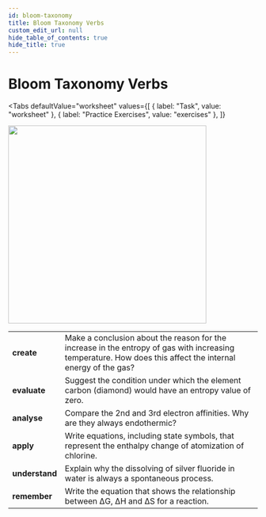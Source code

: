 ```yaml
---
id: bloom-taxonomy
title: Bloom Taxonomy Verbs
custom_edit_url: null
hide_table_of_contents: true
hide_title: true
---
```



<Theme thermodynamics />

# Bloom Taxonomy Verbs

<Tabs
  defaultValue="worksheet"
  values={[
    { label: "Task", value: "worksheet" },
    { label: "Practice Exercises", value: "exercises" },
  ]}
>

<TabItem value="worksheet">

<img src={bloom} width='400' />
<br />
<table>
  <tr>
    <td>
      <strong>create</strong>
    </td>
    <td>
      Make a conclusion about the reason for the increase in the entropy of gas
      with increasing temperature. How does this affect the internal energy of
      the gas?
    </td>
  </tr>
  <tr>
    <td>
      <strong>evaluate</strong>
    </td>
    <td>
      Suggest the condition under which the element carbon (diamond) would have
      an entropy value of zero.
    </td>
  </tr>
  <tr>
    <td>
      <strong>analyse</strong>
    </td>
    <td>
      Compare the 2nd and 3rd electron affinities. Why are they always
      endothermic?
    </td>
  </tr>
  <tr>
    <td>
      <strong>apply</strong>
    </td>
    <td>
      Write equations, including state symbols, that represent the enthalpy
      change of atomization of chlorine.
    </td>
  </tr>
  <tr>
    <td>
      <strong>understand</strong>
    </td>
    <td>
      Explain why the dissolving of silver fluoride in water is always a
      spontaneous process.
    </td>
  </tr>
  <tr>
    <td>
      <strong>remember</strong>
    </td>
    <td>
      Write the equation that shows the relationship between ΔG, ΔH and ΔS for a
      reaction.
    </td>
  </tr>
</table>


</TabItem>

<TabItem value="exercises">
  <Frame src="https://learningapps.org/watch?v=pdnbqtvkn21" height="320px" />
  <Frame src="https://learningapps.org/watch?v=pibh1mw9n21" height="760px" />
</TabItem>

</Tabs>

